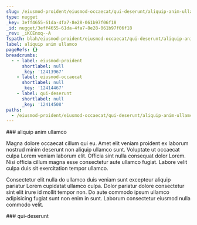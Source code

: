 ```yaml
---
slug: /eiusmod-proident/eiusmod-occaecat/qui-deserunt/aliquip-anim-ullamco
type: nugget
_key: 3eff4655-61da-4fa7-8e28-061b97f06f18
_id: nugget/3eff4655-61da-4fa7-8e28-061b97f06f18
_rev: _iKCEnxq--A
fspath: blah/eiusmod-proident/eiusmod-occaecat/qui-deserunt/aliquip-anim-ullamco.md
label: aliquip anim ullamco
pageRefs: {}
breadcrumbs:
  - - label: eiusmod-proident
      shortlabel: null
      _key: '12413967'
    - label: eiusmod-occaecat
      shortlabel: null
      _key: '12414467'
    - label: qui-deserunt
      shortlabel: null
      _key: '12414508'
paths:
  - /eiusmod-proident/eiusmod-occaecat/qui-deserunt/aliquip-anim-ullamco
---
```


<NuggetArea>
<Nugget slug="/eiusmod-proident/eiusmod-occaecat/qui-deserunt/aliquip-anim-ullamco" type="nugget" _key="3eff4655-61da-4fa7-8e28-061b97f06f18" _id="nugget/3eff4655-61da-4fa7-8e28-061b97f06f18" _rev="_iKCEnxq--A" fspath="blah/eiusmod-proident/eiusmod-occaecat/qui-deserunt/aliquip-anim-ullamco.md" label="aliquip anim ullamco" paths="/eiusmod-proident/eiusmod-occaecat/qui-deserunt/aliquip-anim-ullamco">
<NuggetBody>
### aliquip anim ullamco

Magna dolore occaecat cillum qui eu. Amet elit veniam proident ex laborum nostrud minim deserunt non aliquip ullamco sunt. Voluptate ut occaecat culpa Lorem veniam laborum elit. Officia sint nulla consequat dolor Lorem. Nisi officia cillum magna esse consectetur aute ullamco fugiat. Labore velit culpa duis sit exercitation tempor ullamco.

Consectetur elit nulla do ullamco duis veniam sunt excepteur aliquip pariatur Lorem cupidatat ullamco culpa. Dolor pariatur dolore consectetur sint elit irure id mollit tempor non. Do aute commodo ipsum ullamco adipisicing fugiat sunt non enim in sunt. Laborum consectetur eiusmod nulla commodo velit.

</NuggetBody>
<Breadcrumbs>
<Crumbs>
<Crumb _key="12413967" label="eiusmod-proident" /><Crumb _key="12414467" label="eiusmod-occaecat" /><Crumb _key="12414508" label="qui-deserunt" />
</Crumbs>
</Breadcrumbs>
</Nugget>

<NuggetsInbound>
</NuggetsInbound>
<NuggetsOutbound>
</NuggetsOutbound>
</NuggetArea>
<PassagesInbound>
<Passage direction="inbound" type="passage" _key="12414508" _id="passage/12414508" _rev="_iKCEnxq--_" label="qui-deserunt" passage="qui-deserunt" fspath="blah/eiusmod-proident/eiusmod-occaecat/qui-deserunt" paths="/eiusmod-proident/eiusmod-occaecat/qui-deserunt" slug="/eiusmod-proident/eiusmod-occaecat/qui-deserunt">
<NuggetBody>
### qui-deserunt

</NuggetBody>
<Breadcrumbs>
<Crumbs>
<Crumb _key="12413967" label="eiusmod-proident" /><Crumb _key="12414467" label="eiusmod-occaecat" />
</Crumbs>
</Breadcrumbs>
</Passage>

</PassagesInbound>
<PassagesOutbound>
</PassagesOutbound>